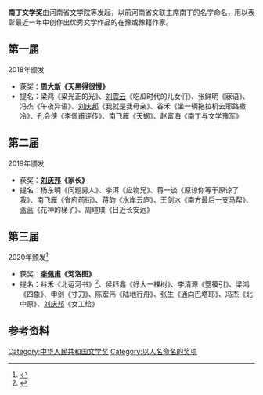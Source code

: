 {{Refimprove|time=2021-04-10T11:29:03+00:00}}
'''南丁文学奖'''由河南省文学院等发起，以前河南省文联主席南丁的名字命名，用以表彰最近一年中创作出优秀文学作品的在豫或豫籍作家。

== 第一届 ==
2018年颁发
*获奖：'''[[周大新|周大新]]《天黑得很慢》'''
*提名：梁鸿《梁光正的光》、[[刘震云|刘震云]]《吃瓜时代的儿女们》、张鲜明《寐语》、冯杰《午夜异语》、[[刘庆邦|刘庆邦]]《我就是我母亲》、谷禾《坐一辆拖拉机去耶路撒冷》、孔会侠《李佩甫评传》、南飞雁《天蝎》、赵富海《南丁与文学豫军》

== 第二届 ==
2019年颁发
*获奖：'''[[刘庆邦|刘庆邦]]《家长》'''
*提名：杨东明《问题男人》、李洱《应物兄》、蒋一谈《原谅你等于原谅了我》、南飞雁《省府前街》、蒋韵《水岸云庐》、王剑冰《南方最后一支马帮》、蓝蓝《花神的梯子》、周瑄璞《日近长安远》

== 第三届 ==
2020年颁发<ref>{{Cite web|url=https://www.sohu.com/a/438068524_160386|title=第三届南丁文学奖揭晓|date=2020-12-14|publisher=搜狐|author=秦华|language=zh-cn|agency=郑州日报}}</ref>
*获奖：'''[[李佩甫|李佩甫]]《河洛图》'''
*提名：谷禾《北运河书》<ref>{{Cite web|url=http://www.chinawriter.com.cn/n1/2020/0117/c405063-31552691.html|title=《北运河书》|date=2020-01-17|author=谷禾|language=zh-cn|work=中国作家网|access-date=2021-06-07|archive-date=2021-06-07|archive-url=https://web.archive.org/web/20210607141719/http://www.chinawriter.com.cn/n1/2020/0117/c405063-31552691.html|dead-url=no}}</ref>、侯钰鑫《好大一棵树》、李清源《箜篌引》、梁鸿《四象》、申剑《寸刀》、陈宏伟《陆地行舟》、张生《通向巴塔耶》、冯杰《北中原》、[[刘庆邦|刘庆邦]]《女工绘》

== 参考资料 ==
{{reflist}}

[[Category:中华人民共和国文学奖|Category:中华人民共和国文学奖]]
[[Category:以人名命名的奖项|Category:以人名命名的奖项]]
